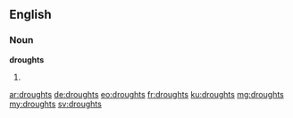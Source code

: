 ==English==

===Noun===
'''droughts'''

# {{plural of|drought}}

[[ar:droughts]]
[[de:droughts]]
[[eo:droughts]]
[[fr:droughts]]
[[ku:droughts]]
[[mg:droughts]]
[[my:droughts]]
[[sv:droughts]]